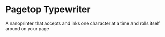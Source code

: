 # Pagetop Typewriter

A nanoprinter that accepts and inks one character at a time and rolls itself around on your page